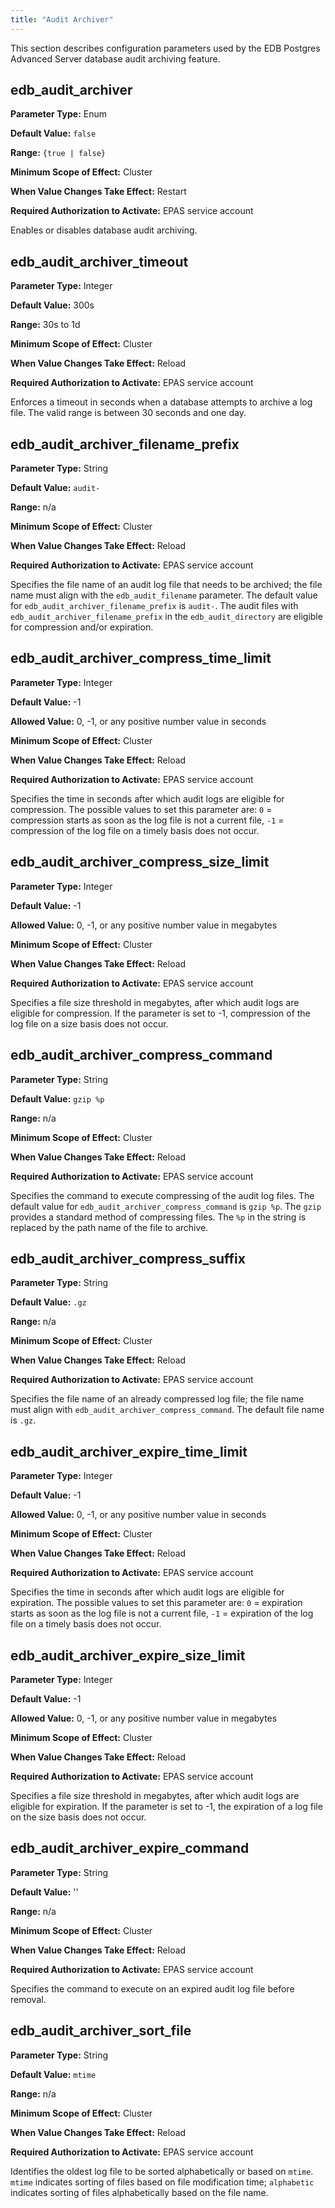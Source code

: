 ```yaml
---
title: "Audit Archiver"
---
```


<div id="audit_archiver" class="registered_link"></div>

This section describes configuration parameters used by the EDB Postgres Advanced Server database audit archiving feature.

## edb_audit_archiver

**Parameter Type:** Enum

**Default Value:** `false`

**Range:** `{true | false}`

**Minimum Scope of Effect:** Cluster

**When Value Changes Take Effect:** Restart

**Required Authorization to Activate:** EPAS service account

Enables or disables database audit archiving. 

## edb_audit_archiver_timeout

**Parameter Type:** Integer

**Default Value:** 300s

**Range:** 30s to 1d

**Minimum Scope of Effect:** Cluster

**When Value Changes Take Effect:** Reload

**Required Authorization to Activate:** EPAS service account

Enforces a timeout in seconds when a database attempts to archive a log file. The valid range is between 30 seconds and one day.

## edb_audit_archiver_filename_prefix

**Parameter Type:** String

**Default Value:** `audit-`

**Range:** n/a

**Minimum Scope of Effect:** Cluster

**When Value Changes Take Effect:** Reload

**Required Authorization to Activate:** EPAS service account

Specifies the file name of an audit log file that needs to be archived; the file name must align with the `edb_audit_filename` parameter. The default value for `edb_audit_archiver_filename_prefix` is `audit-`. The audit files with `edb_audit_archiver_filename_prefix` in the `edb_audit_directory` are eligible for compression and/or expiration.

## edb_audit_archiver_compress_time_limit

**Parameter Type:** Integer

**Default Value:** -1

**Allowed Value:** 0, -1, or any positive number value in seconds

**Minimum Scope of Effect:** Cluster

**When Value Changes Take Effect:** Reload

**Required Authorization to Activate:** EPAS service account

Specifies the time in seconds after which audit logs are eligible for compression. The possible values to set this parameter are: `0` = compression starts as soon as the log file is not a current file, `-1` = compression of the log file on a timely basis does not occur.

## edb_audit_archiver_compress_size_limit

**Parameter Type:** Integer

**Default Value:** -1

**Allowed Value:** 0, -1, or any positive number value in megabytes

**Minimum Scope of Effect:** Cluster

**When Value Changes Take Effect:** Reload

**Required Authorization to Activate:** EPAS service account

Specifies a file size threshold in megabytes, after which audit logs are eligible for compression. If the parameter is set to -1, compression of the log file on a size basis does not occur.

## edb_audit_archiver_compress_command

**Parameter Type:** String

**Default Value:** `gzip %p`

**Range:** n/a

**Minimum Scope of Effect:** Cluster

**When Value Changes Take Effect:** Reload

**Required Authorization to Activate:** EPAS service account

Specifies the command to execute compressing of the audit log files. The default value for `edb_audit_archiver_compress_command` is `gzip %p`. The `gzip` provides a standard method of compressing files. The `%p` in the string is replaced by the path name of the file to archive.

## edb_audit_archiver_compress_suffix

**Parameter Type:** String

**Default Value:** `.gz`

**Range:** n/a

**Minimum Scope of Effect:** Cluster

**When Value Changes Take Effect:** Reload

**Required Authorization to Activate:** EPAS service account

Specifies the file name of an already compressed log file; the file name must align with `edb_audit_archiver_compress_command`. The default file name is `.gz`. 

## edb_audit_archiver_expire_time_limit

**Parameter Type:** Integer

**Default Value:** -1

**Allowed Value:** 0, -1, or any positive number value in seconds

**Minimum Scope of Effect:** Cluster

**When Value Changes Take Effect:** Reload

**Required Authorization to Activate:** EPAS service account

Specifies the time in seconds after which audit logs are eligible for expiration. The possible values to set this parameter are: `0` = expiration starts as soon as the log file is not a current file, `-1` = expiration of the log file on a timely basis does not occur.

## edb_audit_archiver_expire_size_limit 

**Parameter Type:** Integer

**Default Value:** -1

**Allowed Value:** 0, -1, or any positive number value in megabytes

**Minimum Scope of Effect:** Cluster

**When Value Changes Take Effect:** Reload

**Required Authorization to Activate:** EPAS service account

Specifies a file size threshold in megabytes, after which audit logs are eligible for expiration. If the parameter is set to -1, the expiration of a log file on the size basis does not occur.

## edb_audit_archiver_expire_command 

**Parameter Type:** String

**Default Value:** ''

**Range:** n/a

**Minimum Scope of Effect:** Cluster

**When Value Changes Take Effect:** Reload

**Required Authorization to Activate:** EPAS service account

Specifies the command to execute on an expired audit log file before removal.

## edb_audit_archiver_sort_file 

**Parameter Type:** String

**Default Value:** `mtime`

**Range:** n/a

**Minimum Scope of Effect:** Cluster

**When Value Changes Take Effect:** Reload

**Required Authorization to Activate:** EPAS service account

Identifies the oldest log file to be sorted alphabetically or based on `mtime`. `mtime` indicates sorting of files based on file modification time; `alphabetic` indicates sorting of files alphabetically based on the file name.


